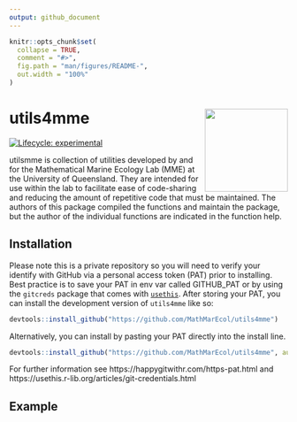 ```yaml
---
output: github_document
---
```


<!-- README.md is generated from README.Rmd. Please edit that file -->

```r
knitr::opts_chunk$set(
  collapse = TRUE,
  comment = "#>",
  fig.path = "man/figures/README-",
  out.width = "100%"
)
```

# utils4mme <a href='https://github.com/MathMarEcol/utils4mme'><img src='man/figures/MME_Hex.png' align="right" height="150" /></a>

<!-- badges: start -->
[![Lifecycle: experimental](https://img.shields.io/badge/lifecycle-experimental-orange.svg)](https://lifecycle.r-lib.org/articles/stages.html#experimental)
<!-- badges: end -->

utilsmme is  collection of utilities developed by and for the Mathematical Marine Ecology Lab (MME) at the University of Queensland. They are intended for use within the lab to facilitate ease of code-sharing and reducing the amount of repetitive code that must be maintained. The authors of this package compiled the functions and maintain the package, but the author of the individual functions are indicated in the function help.

## Installation

Please note this is a private repository so you will need to verify your identify with GitHub via a personal access token (PAT) prior to installing. Best practice is to save your PAT in env var called GITHUB_PAT or by using the `gitcreds` package that comes with [`usethis`](https://usethis.r-lib.org/articles/git-credentials.html). After storing your PAT, you can install the development version of `utils4mme` like so:

``` r
devtools::install_github("https://github.com/MathMarEcol/utils4mme")
```

Alternatively, you can install by pasting your PAT directly into the install line.

``` r
devtools::install_github("https://github.com/MathMarEcol/utils4mme", auth_token = "<INSERT_PAT_HERE>")
```

For further information see https://happygitwithr.com/https-pat.html and https://usethis.r-lib.org/articles/git-credentials.html

## Example
